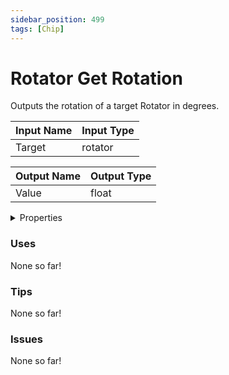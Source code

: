 ```yaml
---
sidebar_position: 499
tags: [Chip]
---
```


# Rotator Get Rotation

Outputs the rotation of a target Rotator in degrees.




<EsbSvg />

| Input Name | Input Type |
|-----------|-----------|
| Target | rotator |

| Output Name | Output Type |
|-----------|-----------|
| Value | float |


<details>
  <summary>Properties</summary>
  <div>
    <div>
    <table>
      <thead>
        <tr>
          <th>Is beta required?</th>
          <th>❌</th>
        </tr>
        <tr>
          <th>Is this chip a trolling risk?</th>
          <th>❌</th>
        </tr>
        <tr>
          <th>Chip UUID</th>
          <th>30fe0829-2f08-4bd2-b4b1-9a41764e5a76</th>
        </tr>
      </thead>
    </table>
    </div>
  </div>
</details>

### Uses

None so far!

### Tips

None so far!

### Issues

None so far!